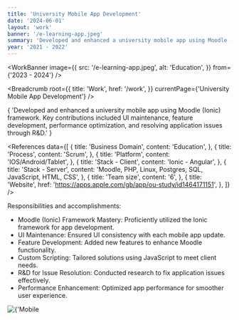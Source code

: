 ```yaml
---
title: 'University Mobile App Development'
date: '2024-06-01'
layout: 'work'
banner: '/e-learning-app.jpeg'
summary: 'Developed and enhanced a university mobile app using Moodle (Ionic) framework. Key contributions included UI maintenance, feature development, performance optimization, and resolving application issues through R&D.'
year: '2021 - 2022'
---
```


<WorkBanner
  image={{
    src: '/e-learning-app.jpeg',
    alt: 'Education',
  }}
  from={'2023 - 2024'}
/>

<MinContainer>

<Breadcrumb
  root={{
    title: 'Work',
    href: '/work',
  }}
  currentPage={'University Mobile App Development'}
/>
<p className={'indent-4 py-4'}>
  {
    'Developed and enhanced a university mobile app using Moodle (Ionic) framework. Key contributions included UI maintenance, feature development, performance optimization, and resolving application issues through R&D.'
  }
</p>

<References
  data={[
    {
      title: 'Business Domain',
      content: 'Education',
    },
    {
      title: 'Process',
      content: 'Scrum',
    },
    {
      title: 'Platform',
      content: 'IOS/Android/Tablet',
    },
    {
      title: 'Stack - Client',
      content: 'Ionic - Angular',
    },
    {
      title: 'Stack - Server',
      content: 'Moodle, PHP, Linux, Postgres, SQL, JavaScript, HTML, CSS',
    },
    {
      title: 'Team size',
      content: '6',
    },
    {
      title: 'Website',
      href: 'https://apps.apple.com/gb/app/ou-study/id1464171151',
    },
  ]}
/>

<p className='indent-4 py-4'>Responsibilities and accomplishments:</p>

<div className={'ml-4'}>

- Moodle (Ionic) Framework Mastery: Proficiently utilized the Ionic framework for app development.
- UI Maintenance: Ensured UI consistency with each mobile app update.
- Feature Development: Added new features to enhance Moodle functionality.
- Custom Scripting: Tailored solutions using JavaScript to meet client needs.
- R&D for Issue Resolution: Conducted research to fix application issues effectively.
- Performance Enhancement: Optimized app performance for smoother user experience.

</div>

<div className={'py-4 flex flex-col gap-2'}>
  <Image
    src={'/e-learning-app.jpeg'}
    alt={'Mobile app l.ogo'}
    className={'aspect-video'}
  />
</div>

</MinContainer>
